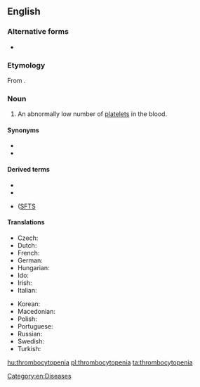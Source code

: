 ==English==
{{wikipedia}}

===Alternative forms===
* {{l|en|thrombocytopaenia}}

===Etymology===
From {{affix|en|thromb-|-o-|cytopenia}}.

===Noun===
{{en-noun|~}}

# {{lb|en|hematology}} An abnormally low number of [[platelet]]s in the blood.

====Synonyms====
* {{l|en|thrombopenia}}
* {{l|en|SFTS}}

====Derived terms====
* {{l|en|microthrombocytopenia}}
* {{l|en|thrombocytopenic}}
* {{l|en|severe fever with thrombocytopenia syndrome}} ([[SFTS]]

====Translations====
{{trans-top|abnormally low platelet count}}
* Czech: {{t|cs|trombocytopenie|f}}
* Dutch: {{t+|nl|trombocytopenie}}
* French: {{t|fr|thrombocytopénie}}
* German: {{t|de|Thrombozytopenie|f}}
* Hungarian: {{t|hu|trombocitopénia}}
* Ido: {{t|io|trombositopenia}}
* Irish: {{t|ga|trombaicítipéine|f}}
* Italian: {{t+|it|piastrinopenia}}
{{trans-mid}}
* Korean: {{t|ko|혈소판감소증|tr=hyeolsopan-gamsojeung}}
* Macedonian: {{t|mk|тромбоцитопенија}}
* Polish: {{t|pl|małopłytkowość}}
* Portuguese: {{t|pt|trombocitopenia}}
* Russian: {{t+|ru|тромбоцитопения}}
* Swedish: {{t+|sv|trombocytopeni|c}}
* Turkish: {{t|tr|trombositopeni}}
{{trans-bottom}}

[[Category:en:Diseases]]

[[hu:thrombocytopenia]]
[[pl:thrombocytopenia]]
[[ta:thrombocytopenia]]